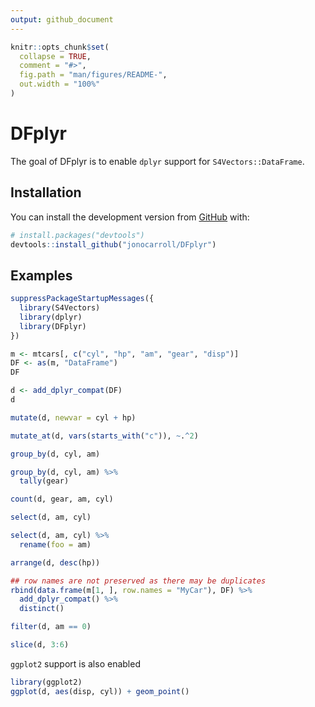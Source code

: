 ```yaml
---
output: github_document
---
```


<!-- README.md is generated from README.Rmd. Please edit that file -->

```r
knitr::opts_chunk$set(
  collapse = TRUE,
  comment = "#>",
  fig.path = "man/figures/README-",
  out.width = "100%"
)
```
# DFplyr

<!-- badges: start -->
<!-- badges: end -->

The goal of DFplyr is to enable `dplyr` support for `S4Vectors::DataFrame`.

## Installation

You can install the development version from [GitHub](https://github.com/) with:

``` r
# install.packages("devtools")
devtools::install_github("jonocarroll/DFplyr")
```
## Examples

```r
suppressPackageStartupMessages({
  library(S4Vectors)
  library(dplyr)
  library(DFplyr)
})

m <- mtcars[, c("cyl", "hp", "am", "gear", "disp")]
DF <- as(m, "DataFrame")
DF

d <- add_dplyr_compat(DF)
d

mutate(d, newvar = cyl + hp)

mutate_at(d, vars(starts_with("c")), ~.^2)

group_by(d, cyl, am)

group_by(d, cyl, am) %>%
  tally(gear)

count(d, gear, am, cyl)

select(d, am, cyl)

select(d, am, cyl) %>%
  rename(foo = am)

arrange(d, desc(hp))

## row names are not preserved as there may be duplicates 
rbind(data.frame(m[1, ], row.names = "MyCar"), DF) %>%
  add_dplyr_compat() %>%
  distinct()

filter(d, am == 0) 

slice(d, 3:6)
```

`ggplot2` support is also enabled

```r
library(ggplot2)
ggplot(d, aes(disp, cyl)) + geom_point()
```
